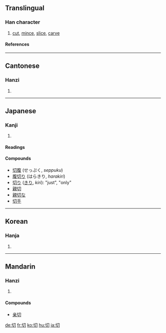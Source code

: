 {{see|切}}

==Translingual==
===Han character===
{{Han char|rn=18|rad=刀|as=02|sn=4|four=4772<sub>0</sub>|canj=心尸竹 (PSH)|ids=⿰[[七]][[刀]]}}
# [[cut]], [[mince]], [[slice]], [[carve]]
====References====
{{Han ref|kx=0136.090|dkj=01858|dj=0307.050|hdz=10320.050|uh=5207|ud=20999|bh=A4C1|bd=42177}}
----

==Cantonese==
===Hanzi===
{{yue-hanzi|jyut=|y=chai3, chit3}}
# {{defn|Cantonese}}
----
== Japanese ==
===Kanji===
{{ja-kanji|grade=2|rs=刀02}}
# {{defn|Japanese}} 
====Readings====
{{ja-readings|on=[[せつ]] (''setsu''), [[さい]] (''sai'')|kun=[[きる]] (''kiru''), [[きれ]] (''kire''), [[きり]] (''kiri'')}}

====Compounds====
*[[切腹]] (せっぷく, ''seppuku'')
*[[腹切り]] (はらきり, ''harakiri'')
*[[切り]] ([[きり]], ''kiri''): "just", "only"
*[[親切]]
*[[親切な]]
*[[切手]]
----

==Korean==
===Hanja===
{{ko-hanja|hangeul=[[절]], [[체]]|eumhun=끊을 절, 온통 체|rv=jeol, che|mr=chŏl, ch'e}}
# {{defn|Korean}}
----
==Mandarin==
===Hanzi===
{{cmn-hanzi|pin=[[qì]] ([[qi4]]), [[qiē]] ([[qie1]]), [[qiè]] ([[qie4]])|wg=ch'i<sup>4</sup>, ch'ieh<sup>1</sup>, ch'ieh<sup>4</sup>}}
# {{defn|Mandarin}}

====Compounds====
*[[亲切]]

[[de:切]]
[[fr:切]]
[[ko:切]]
[[hu:切]]
[[ja:切]]